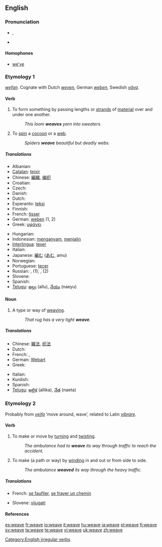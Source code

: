==English==

===Pronunciation===
* {{enPR|wēv}}, {{IPA|/wiːv/}}
* {{audio|en-us-weave.ogg|Audio (US)}}
*: {{rhymes|iːv}}

====Homophones====
* [[we've|we’ve]]

===Etymology 1===
{{etyl|ang}} ''[[wefan]]''. Cognate with Dutch ''[[weven]]'', German ''[[weben]]'', Swedish ''[[väva]]''.

====Verb====
{{en-verb|weaves|weaving|wove|woven}}

# To form something by passing lengths or [[strand]]s of [[material]] over and under one another.
#: ''This loom '''weaves''' yarn into sweaters''.
# To [[spin]] a [[cocoon]] or a [[web]].
#: ''Spiders '''weave''' beautiful but deadly webs.''

=====Translations=====
{{trans-top}}
* Albanian: {{t-|sq|end|xs=Albanian}}
* [[Catalan]]: [[teixir]]
* Chinese: [[編織]], [[编织]]
* Croatian: {{t-|hr|tkati}}
* Czech: {{t-|cs|tkát}}
* Danish: {{t-|da|væve}}
* Dutch: {{t+|nl|weven}}
* Esperanto: [[teksi]]
* Finnish: {{t-|fi|kutoa}}
* French: [[tisser]]
* German: [[weben]] (1, 2)
* Greek: [[υφάνει]]
{{trans-mid}}
* Hungarian: {{t-|hu|sző}}
* Indonesian: [[anyam|menganyam]], [[jalin|menjalin]]
* [[Interlingua]]: [[texer]]
* Italian: {{t-|it|tessere}}
* Japanese: [[編む]] ([[あむ]], amu)
* Norwegian: {{t-|no|veve}}
* Portuguese: [[tecer]]
* Russian: {{t|ru|ткать|tr=tkat'|sc=Cyrl}} {{impf}}, {{t|ru|соткать|tr=sotkát'|sc=Cyrl}} {{pf}} (1); {{t+|ru|плести|tr=pl'estí|sc=Cyrl}} {{impf}}, {{t|ru|сплести|tr=spl'estí|sc=Cyrl}} {{pf}} (2)
* Slovene: {{t+|sl|plesti}}
* Spanish: {{t-|es|tejer}}
* [[Telugu]]: [[అల్లు]] (allu), [[నేయు]] (naeyu)
{{trans-bottom}}

====Noun====
{{en-noun}}

# ­A type or way of [[weaving]].
#: ''That rug has a very tight '''weave'''.''

=====Translations=====
{{trans-top|a type or way of weaving}}
* Chinese: [[織法]], [[织法]]
* Dutch: {{t+|nl|weefsel|n}}
* French: {{t+|fr|armure|f}}, {{t+|fr|tissu|m}}
* German: [[Webart]] {{f}}
* Greek: {{t+|el|ύφανση|f|sc=Grek}}
{{trans-mid}}
* Italian: {{t+|it|tessuto|m}}
* Kurdish: {{KUchar|[[چنین]]}}
* Spanish: {{t+|es|armadura}}
* [[Telugu]]: [[అల్లిక]] (allika), [[నేత]] (naeta)
{{trans-bottom}}

===Etymology 2===
Probably from {{etyl|non}} ''[[veifa]]'' ‘move around, wave’, related to Latin ''[[vibrare]]''.

====Verb====
{{en-verb|weav|es}}

# To make or move by [[turn]]ing and [[twist]]ing.
#: ''The ambulance had to '''weave''' its way through traffic to reach the accident.''
# To make (a path or way) by [[wind]]ing in and out or from side to side.
#: ''The ambulance '''weaved''' its way through the heavy traffic.''

=====Translations=====
{{trans-top|to weave}}
* French: [[se faufiler]], [[se frayer un chemin]]
{{trans-mid}}
* Slovene: [[vijugati]]
{{trans-bottom}}

====References====
{{R:Century 1911}}
{{R:Webster 1913}}

[[Category:English irregular verbs]]

[[es:weave]]
[[fr:weave]]
[[io:weave]]
[[it:weave]]
[[hu:weave]]
[[ja:weave]]
[[pl:weave]]
[[fi:weave]]
[[sv:weave]]
[[ta:weave]]
[[te:weave]]
[[vi:weave]]
[[uk:weave]]
[[zh:weave]]
